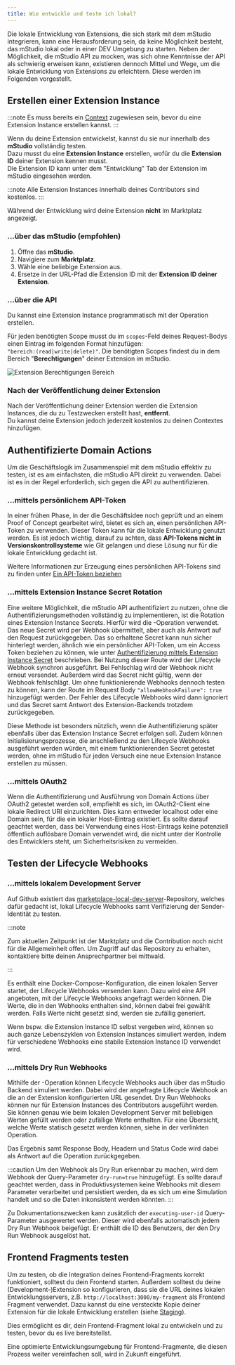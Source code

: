 ```yaml
---
title: Wie entwickle und teste ich lokal?
---
```



Die lokale Entwicklung von Extensions, die sich stark mit dem mStudio integrieren, kann eine Herausforderung sein,
da keine Möglichkeit besteht, das mStudio lokal oder in einer DEV Umgebung zu starten.
Neben der Möglichkeit, die mStudio API zu mocken, was sich ohne Kenntnisse der API als schwierig erweisen kann,
existieren dennoch Mittel und Wege, um die lokale Entwicklung von Extensions zu erleichtern.
Diese werden im Folgenden vorgestellt.

## Erstellen einer Extension Instance

:::note
Es muss bereits ein [Context](../30-overview/1-extensions.mdx#extension-context) zugewiesen sein, bevor du eine Extension Instance erstellen kannst.
:::

Wenn du deine Extension entwickelst, kannst du sie nur innerhalb des **mStudio** vollständig testen.\
Dazu musst du eine **Extension Instance** erstellen, wofür du die **Extension ID** deiner Extension kennen musst.\
Die Extension ID kann unter dem "Entwicklung" Tab der Extension im mStudio eingesehen werden.

:::note
Alle Extension Instances innerhalb deines Contributors sind kostenlos.
:::

Während der Entwicklung wird deine Extension **nicht** im Marktplatz angezeigt.

### ...über das mStudio (empfohlen)

1. Öffne das **mStudio**.
2. Navigiere zum **Marktplatz**.
3. Wähle eine beliebige Extension aus.
4. Ersetze in der URL-Pfad die Extension ID mit der **Extension ID deiner Extension**.

### ...über die API

Du kannst eine Extension Instance programmatisch mit der
<OperationLink operation="extension-add-extension-to-context" /> Operation erstellen.

Für jeden benötigten Scope musst du im `scopes`-Feld deines Request-Bodys einen Eintrag im folgenden Format hinzufügen:\
`"bereich:(read|write|delete)"`.
Die benötigten Scopes findest du in dem Bereich	"**Berechtigungen**" deiner Extension im mStudio.

![Extension Berechtigungen Bereich](../../../../../../resources/contributing/extensions/extension-berechtigungen.jpg)

### Nach der Veröffentlichung deiner Extension

Nach der Veröffentlichung deiner Extension werden die Extension Instances, die du zu Testzwecken erstellt hast, **entfernt**.  
Du kannst deine Extension jedoch jederzeit kostenlos zu deinen Contextes hinzufügen.

## Authentifizierte Domain Actions

Um die Geschäftslogik im Zusammenspiel mit dem mStudio effektiv zu testen, ist es am einfachsten,
die mStudio API direkt zu verwenden.
Dabei ist es in der Regel erforderlich, sich gegen die API zu authentifizieren.

### ...mittels persönlichem API-Token

In einer frühen Phase, in der die Geschäftsidee noch geprüft und an einem Proof of Concept gearbeitet wird,
bietet es sich an, einen persönlichen API-Token zu verwenden.
Dieser Token kann für die lokale Entwicklung genutzt werden.
Es ist jedoch wichtig, darauf zu achten, dass **API-Tokens nicht in Versionskontrollsysteme** wie Git gelangen
und diese Lösung nur für die lokale Entwicklung gedacht ist.

Weitere Informationen zur Erzeugung eines persönlichen API-Tokens sind zu finden unter [Ein API-Token beziehen](../../../api/intro#obtain-an-api-token)

### ...mittels Extension Instance Secret Rotation

Eine weitere Möglichkeit, die mStudio API authentifiziert zu nutzen, ohne die Authentifizierungsmethoden vollständig zu implementieren,
ist die Rotation eines Extension Instance Secrets.
Hierfür wird die <OperationLink operation="contributor-rotate-secret-for-extension-instance" />-Operation verwendet.
Das neue Secret wird per Webhook übermittelt, aber auch als Antwort auf den Request zurückgegeben.
Das so erhaltene Secret kann nun sicher hinterlegt werden, ähnlich wie ein persönlicher API-Token,
um ein Access Token beziehen zu können, wie unter [Authentifizierung mittels Extension Instance Secret](../../reference/api#authentifizierung-mittels-extension-instance-secret) beschrieben.
Bei Nutzung dieser Route wird der Lifecycle Webhook synchron ausgeführt.
Bei Fehlschlag wird der Webhook nicht erneut versendet.
Außerdem wird das Secret nicht gültig, wenn der Webhook fehlschlägt.
Um ohne funktionierende Webhooks dennoch testen zu können, kann der Route im Request Body `"allowWebhookFailure": true` hinzugefügt werden.
Der Fehler des Lifecycle Webhooks wird dann ignoriert und das Secret samt Antwort des Extension-Backends trotzdem zurückgegeben.

Diese Methode ist besonders nützlich, wenn die Authentifizierung später ebenfalls über das Extension Instance Secret erfolgen soll.
Zudem können Initialisierungsprozesse, die anschließend zu den Lifecycle Webhooks ausgeführt werden würden,
mit einem funktionierenden Secret getestet werden, ohne im mStudio für jeden Versuch eine neue Extension Instance erstellen zu müssen.

### ...mittels OAuth2

Wenn die Authentifizierung und Ausführung von Domain Actions über OAuth2 getestet werden soll,
empfiehlt es sich, im OAuth2-Client eine lokale Redirect URI einzurichten.
Dies kann entweder localhost oder eine Domain sein, für die ein lokaler Host-Eintrag existiert.
Es sollte darauf geachtet werden, dass bei Verwendung eines Host-Eintrags keine potenziell öffentlich auflösbare Domain verwendet wird,
die nicht unter der Kontrolle des Entwicklers steht, um Sicherheitsrisiken zu vermeiden.

## Testen der Lifecycle Webhooks

### ...mittels lokalem Development Server

Auf Github existiert das [marketplace-local-dev-server](https://github.com/mittwald/marketplace-local-dev-server)-Repository,
welches dafür gedacht ist, lokal Lifecycle Webhooks samt Verifizierung der Sender-Identität zu testen.

:::note

Zum aktuellen Zeitpunkt ist der Marktplatz und die Contribution noch nicht für die Allgemeinheit offen.
Um Zugriff auf das Repository zu erhalten, kontaktiere bitte deinen Ansprechpartner bei mittwald.

:::

Es enthält eine Docker-Compose-Konfiguration, die einen lokalen Server startet, der Lifecycle Webhooks versenden kann.
Dazu wird eine API angeboten, mit der Lifecycle Webhooks angefragt werden können.
Die Werte, die in den Webhooks enthalten sind, können dabei frei gewählt werden.
Falls Werte nicht gesetzt sind, werden sie zufällig generiert.

Wenn bspw. die Extension Instance ID selbst vergeben wird, können so auch ganze Lebenszyklen von Extension Instances simuliert werden,
indem für verschiedene Webhooks eine stabile Extension Instance ID verwendet wird.

### ...mittels Dry Run Webhooks

Mithilfe der <OperationLink operation="extension-dry-run-webhook" />-Operation können Lifecycle Webhooks auch über das mStudio Backend simuliert werden.
Dabei wird der angefragte Lifecycle Webhook an die an der Extension konfigurierten URL gesendet.
Dry Run Webhooks können nur für Extension Instances des Contributors ausgeführt werden.
Sie können genau wie beim lokalen Development Server mit beliebigen Werten gefüllt werden oder zufällige Werte enthalten.
Für eine Übersicht, welche Werte statisch gesetzt werden können, siehe in der verlinkten Operation.

Das Ergebnis samt Response Body, Headern und Status Code wird dabei als Antwort auf die Operation zurückgegeben.

:::caution
Um den Webhook als Dry Run erkennbar zu machen, wird dem Webhook der Query-Parameter `dry-run=true` hinzugefügt.
Es sollte darauf geachtet werden, dass in Produktivsystemen keine Webhooks mit diesem Parameter verarbeitet und persistiert werden,
da es sich um eine Simulation handelt und so die Daten inkonsistent werden könnten.
:::

Zu Dokumentationszwecken kann zusätzlich der `executing-user-id` Query-Parameter ausgewertet werden.
Dieser wird ebenfalls automatisch jedem Dry Run Webhook beigefügt.
Er enthält die ID des Benutzers, der den Dry Run Webhook ausgelöst hat.

## Frontend Fragments testen

Um zu testen, ob die Integration deines Frontend-Fragments korrekt funktioniert, solltest du dein Frontend starten.
Außerdem solltest du deine (Development-)Extension so konfigurieren, dass sie die URL deines lokalen Entwicklungsservers, z.B. `http://localhost:3000/my-fragment` als Frontend Fragment verwendet.
Dazu kannst du eine versteckte Kopie deiner Extension für die lokale Entwicklung erstellen (siehe [Staging](../staging)).

Dies ermöglicht es dir, dein Frontend-Fragment lokal zu entwickeln und zu testen, bevor du es live bereitstellst.

Eine optimierte Entwicklungsumgebung für Frontend-Fragmente, die diesen Prozess weiter vereinfachen soll, wird in Zukunft eingeführt.
